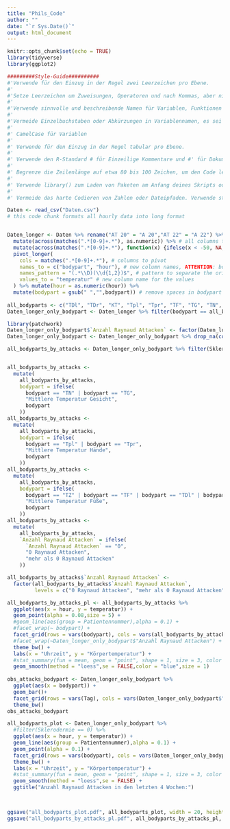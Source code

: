 ```yaml
---
title: "Phils_Code"
author: ""
date: "`r Sys.Date()`"
output: html_document
---
```


```r
knitr::opts_chunk$set(echo = TRUE)
library(tidyverse)
library(ggplot2)
```

```r
#########Style-Guide##########
#'Verwende für den Einzug in der Regel zwei Leerzeichen pro Ebene.
#'
#'Setze Leerzeichen um Zuweisungen, Operatoren und nach Kommas, aber nicht vor.
#'
#'Verwende sinnvolle und beschreibende Namen für Variablen, Funktionen und Objekte.
#'
#'Vermeide Einzelbuchstaben oder Abkürzungen in Variablennamen, es sei denn, sie sind allgemein verständlich.
#'
#' CamelCase für Variablen 
#' 
#' Verwende für den Einzug in der Regel tabular pro Ebene.
#' 
#' Verwende den R-Standard # für Einzeilige Kommentare und #' für Dokumentationskommentare.
#' 
#' Begrenze die Zeilenlänge auf etwa 80 bis 100 Zeichen, um den Code lesbar zu halten. Verwende Zeilenumbrüche, um lange Zeilen aufzuteilen.
#' 
#' Verwende library() zum Laden von Paketen am Anfang deines Skripts oder deiner Funktion.
#' 
#' Vermeide das harte Codieren von Zahlen oder Dateipfaden. Verwende stattdessen Variablen oder Konstanten.
```

```r
Daten <- read_csv("Daten.csv")
# this code chunk formats all hourly data into long format


Daten_longer <- Daten %>% rename("AT 20" = "A 20","AT 22" = "A 22") %>% rename("Notizen" = ...163)%>% 
  mutate(across(matches(".*[0-9]+.*"), as.numeric)) %>% # all columns to numeric
  mutate(across(matches(".*[0-9]+.*"), function(x) {ifelse(x < -50, NA, x)})) %>% # all negative values to NA
  pivot_longer(
    cols = matches(".*[0-9]+.*"), # columns to pivot
    names_to = c("bodypart", "hour"), # new column names, ATTENTION: bodypart contains things like clothing etc.
    names_pattern = "(.*\\D)(\\d{1,2})$", # pattern to separate the original column names
    values_to = "temperatur" # new column name for the values
  ) %>% mutate(hour = as.numeric(hour)) %>%
  mutate(bodypart = gsub(" ","",bodypart)) # remove spaces in bodypart
  
all_bodyparts <- c("TDl", "TDr", "KT", "Tpl", "Tpr", "TF", "TG", "TN", "TZ")
Daten_longer_only_bodypart <- Daten_longer %>% filter(bodypart == all_bodyparts) # only bodypart
```


```r
library(patchwork)
Daten_longer_only_bodypart$`Anzahl Raynaud Attacken` <- factor(Daten_longer_only_bodypart$`Anzahl Raynaud Attacken`,levels = c(0,"<5","<10",">10",">15",">20")) 
Daten_longer_only_bodypart <- Daten_longer_only_bodypart %>% drop_na(contains("Anzahl Raynaud"))

all_bodyparts_by_attacks <- Daten_longer_only_bodypart %>% filter(Sklerodermie == 0,Raynaud == 0,bodypart != "KT")


all_bodyparts_by_attacks <-
  mutate(
    all_bodyparts_by_attacks,
    bodypart = ifelse(
      bodypart == "TN" | bodypart == "TG",
      "Mittlere Temperatur Gesicht",
      bodypart
    ))
all_bodyparts_by_attacks <-
  mutate(
    all_bodyparts_by_attacks,
    bodypart = ifelse(
      bodypart == "Tpl" | bodypart == "Tpr",
      "Mittlere Temperatur Hände",
      bodypart
    ))
all_bodyparts_by_attacks <-
  mutate(
    all_bodyparts_by_attacks,
    bodypart = ifelse(
      bodypart == "TZ" | bodypart == "TF" | bodypart == "TDl" | bodypart == "TDr",
      "Mittlere Temperatur Füße",
      bodypart
    ))
all_bodyparts_by_attacks <-
  mutate(
    all_bodyparts_by_attacks,
    `Anzahl Raynaud Attacken` = ifelse(
      `Anzahl Raynaud Attacken` == "0",
      "0 Raynaud Attacken",
      "mehr als 0 Raynaud Attacken"
    ))

all_bodyparts_by_attacks$`Anzahl Raynaud Attacken` <-
  factor(all_bodyparts_by_attacks$`Anzahl Raynaud Attacken`,
         levels = c("0 Raynaud Attacken", "mehr als 0 Raynaud Attacken"))

all_bodyparts_by_attacks_pl <- all_bodyparts_by_attacks %>%
  ggplot(aes(x = hour, y = temperatur)) +
  geom_point(alpha = 0.08,size = 5) +
  #geom_line(aes(group = Patientennummer),alpha = 0.1) +
  #facet_wrap(~ bodypart) +
  facet_grid(rows = vars(bodypart), cols = vars(all_bodyparts_by_attacks$"Anzahl Raynaud Attacken"),scales = "free") +
  #facet_wrap(~Daten_longer_only_bodypart$"Anzahl Raynaud Attacken") +
  theme_bw() +
  labs(x = "Uhrzeit", y = "Körpertemperatur") +
  #stat_summary(fun = mean, geom = "point", shape = 1, size = 3, color = "red") +
  geom_smooth(method = "loess",se = FALSE,color = "blue",size = 1) 
  
obs_attacks_bodypart <- Daten_longer_only_bodypart %>%
  ggplot(aes(x = bodypart)) +
  geom_bar()+
  facet_grid(rows = vars(Tag), cols = vars(Daten_longer_only_bodypart$"Anzahl Raynaud Attacken")) +
  theme_bw()
obs_attacks_bodypart

all_bodyparts_plot <- Daten_longer_only_bodypart %>%
  #filter(Sklerodermie == 0) %>%
  ggplot(aes(x = hour, y = temperatur)) +
  geom_line(aes(group = Patientennummer),alpha = 0.1) +
  geom_point(alpha = 0.1) +
  facet_grid(rows = vars(bodypart), cols = vars(Daten_longer_only_bodypart$"Anzahl Raynaud Attacken")) +
  theme_bw() +
  labs(x = "Uhrzeit", y = "Körpertemperatur") +
  #stat_summary(fun = mean, geom = "point", shape = 1, size = 3, color = "red") +
  geom_smooth(method = "loess",se = FALSE) + 
  ggtitle("Anzahl Raynaud Attacken in den letzten 4 Wochen:")


  
ggsave("all_bodyparts_plot.pdf", all_bodyparts_plot, width = 20, height = 20, units = "cm")
ggsave("all_bodyparts_by_attacks_pl.pdf", all_bodyparts_by_attacks_pl, width = 20, height = 20, units = "cm")
```





